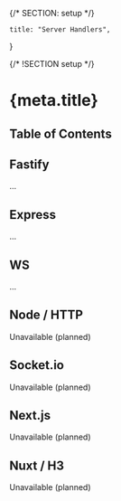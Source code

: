 {/* SECTION: setup */}

	title: "Server Handlers",
}

{/* !SECTION setup */}

# {meta.title}

## Table of Contents

## Fastify

...

## Express

...

## WS

...

## Node / HTTP

<Alert icon="carbon:warning" type="alert-warning">
	Unavailable (planned)
</Alert>

## Socket.io

<Alert icon="carbon:warning" type="alert-warning">
	Unavailable (planned)
</Alert>

## Next.js

<Alert icon="carbon:warning" type="alert-warning">
	Unavailable (planned)
</Alert>

## Nuxt / H3

<Alert icon="carbon:warning" type="alert-warning">
	Unavailable (planned)
</Alert>
